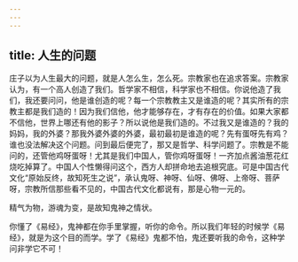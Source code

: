 ```yaml
---
---
---
```

title: 人生的问题
---




庄子以为人生最大的问题，就是人怎么生，怎么死。宗教家也在追求答案。宗教家认为，有一个高人创造了我们。哲学家不相信，科学家也不相信。你说他造了我们，我还要问问，他是谁创造的呢？每一个宗教教主又是谁造的呢？其实所有的宗教主都是我们造的！因为我们信他，他才能够存在，才有存在的价值。如果大家都不信他，世界上哪还有他的影子？所以说他是我们造的。不过我又是谁造的？我的妈妈，我的外婆？那我外婆外婆的外婆，最初最初是谁造的呢？先有蛋呀先有鸡？谁也没法解决这个问题。问到最后便完了，那又是哲学、科学问题了。宗教是不能问的，还管他鸡呀蛋呀！尤其是我们中国人，管你鸡呀蛋呀！一齐加点酱油葱花红烧吃掉算了。中国人个性懒得问这个，西方人却拼命地去追根究底。可是中国古代文化“原始反终，故知死生之说”，承认鬼呀、神呀、仙呀、佛呀、上帝呀、菩萨呀，宗教所信那些看不见的，中国古代文化都说有，那是心物一元的。

精气为物，游魂为变，是故知鬼神之情状。

你懂了《易经》，鬼神都在你手里掌握，听你的命令。所以我们年轻的时候学《易经》，就是为这个目的而学。学了《易经》鬼都不怕，鬼还要听我的命令，这种学问非学它不可！